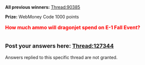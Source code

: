 '''All previous winners:''' [[Thread:90385]]

'''Prize:''' WebMoney Code 1000 points

<div style="font-size:16px; font-weight:bold; color:#f00; margin:10px 0px 10px 0px; padding:0px 0px 5px 0px;">How much ammo will dragonjet spend on E-1 Fall Event?</div>

<div style="font-size:18px; font-weight:bold; margni:0px 0px 20px 0px;">Post your answers here: [[Thread:127344]]</div>

Answers replied to this specific thread are not granted.   <ac_metadata title="WebMoney IV: Fall 2014" related_topics=""> </ac_metadata>